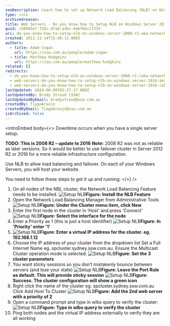 ```yaml
---
seoDescription: Learn how to set up Network Load Balancing (NLB) on Windows Server 2016, ensuring high availability and load balancing for your web servers.
type: rule
archivedreason:
title: Web Servers - Do you know how to Setup NLB on Windows Server 2016? (aka Network Load Balancing)
guid: c500d5e7-736c-47a8-a3bc-4e6f6bccf229
uri: do-you-know-how-to-setup-nlb-on-windows-server-2008-r2-aka-network-load-balancing
created: 2011-11-14T15:40:12.000Z
authors:
  - title: Adam Cogan
    url: https://ssw.com.au/people/adam-cogan
  - title: Matthew Hodgkins
    url: https://ssw.com.au/people/matthew-hodgkins
related: []
redirects:
  - do-you-know-how-to-setup-nlb-on-windows-server-2008-r2-(aka-network-load-balancing)
  - web-servers-do-you-know-how-to-setup-nlb-on-windows-server-2016-aka-network-load-balancing
  - web-servers-do-you-know-how-to-setup-nlb-on-windows-server-2016-(aka-network-load-balancing)
lastUpdated: 2024-06-08T03:27:17.000Z
lastUpdatedBy: Brady Stroud [SSW]
lastUpdatedByEmail: bradystroud@ssw.com.au
createdBy: TiagoAraujo
createdByEmail: TiagoAraujo@ssw.com.au
isArchived: false
---
```


<introEmbed
  body={<>
Downtime occurs when you have a single server setup.

**TODO: This is 2008 R2 – update to 2016**
**Note:** 2008 R2 was not as reliable as later versions. So it would be better to use failover cluster in Server 2012 R2 or 2016 for a more reliable infrastructure configuration.

Use NLB to allow load balancing and failover. On each of your Windows Servers, you will host your website.

You need to follow these steps to get it up and running:
  </>}
/>
1. On all nodes of the NBL cluster, the Network Load Balancing Feature needs to be installed.
   ![Setup NLB](/uploads/rules/do-you-know-how-to-setup-nlb-on-windows-server-2008-r2-aka-network-load-balancing/NLB1.png)**Figure: Install the NLB Feature**
2. Open the Network Load Balancing Manager from Administrative Tools
   ![Setup NLB](/uploads/rules/do-you-know-how-to-setup-nlb-on-windows-server-2008-r2-aka-network-load-balancing/NLB22.png)**Figure: Under the Cluster menu item, click New**
3. Enter the first node in the cluster in ‘Host’ and press ‘Connect’
   ![Setup NLB](/uploads/rules/do-you-know-how-to-setup-nlb-on-windows-server-2008-r2-aka-network-load-balancing/NLB33.png)**Figure: Select the interface for the node**
4. Enter a Priority as 1 (this is just a host identifier)
   ![Setup NLB](/uploads/rules/do-you-know-how-to-setup-nlb-on-windows-server-2008-r2-aka-network-load-balancing/NLB44.png)**Figure: In 'Priority' enter '1'**
5. ![Setup NLB](/uploads/rules/do-you-know-how-to-setup-nlb-on-windows-server-2008-r2-aka-network-load-balancing/NLB55.png)**Figure: Enter a virtual IP address for the cluster. eg. 192.168.1.12**
6. Choose the IP address of your cluster from the dropdown list Set a Full Internet Name eg. spcluster.sydney.ssw.com.au.
   Ensure the Multicast Cluster operation mode is selected.
   ![Setup NLB](/uploads/rules/do-you-know-how-to-setup-nlb-on-windows-server-2008-r2-aka-network-load-balancing/NLB66.png)**Figure: Set the 3 cluster parameters**
7. You want sticky sessions so you don’t mistakenly bounce between servers (and lose your state)
   ![Setup NLB](/uploads/rules/do-you-know-how-to-setup-nlb-on-windows-server-2008-r2-aka-network-load-balancing/NLB77.png)**Figure: Leave the Port Rule as default. This will provide sticky session**
   ![Setup NLB](/uploads/rules/do-you-know-how-to-setup-nlb-on-windows-server-2008-r2-aka-network-load-balancing/NLB88.png)**Figure: Success. The cluster configuration will show a green icon**
8. Right click the name of the cluster eg. spcluster.sydney.ssw.com.au Click Add Host To Cluster
   ![Setup NLB](/uploads/rules/do-you-know-how-to-setup-nlb-on-windows-server-2008-r2-aka-network-load-balancing/NLB99.png)**Figure: Add the 2nd web server with a priority of 2**
9. Open a command prompt and type in wlbs query to verify the cluster:
   ![Setup NLB](/uploads/rules/do-you-know-how-to-setup-nlb-on-windows-server-2008-r2-aka-network-load-balancing/Setup-NLB-13.jpg)**Figure: Type in wlbs query to verify the cluster**
10. Ping both nodes and the virtual IP address externally to verify they are all working
